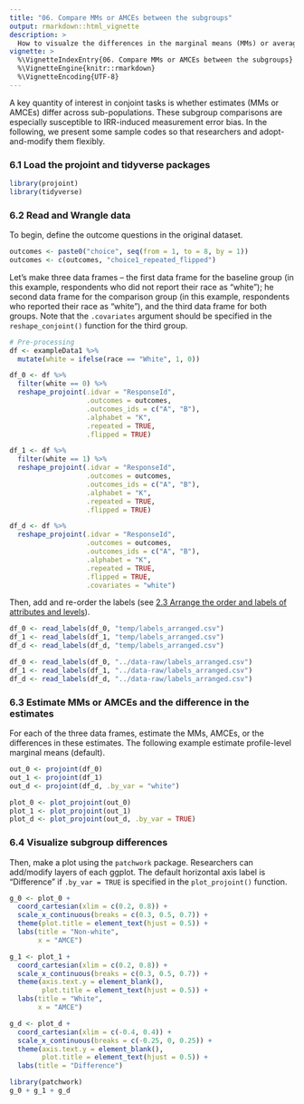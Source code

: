 ```yaml
---
title: "06. Compare MMs or AMCEs between the subgroups"
output: rmarkdown::html_vignette
description: >
  How to visualze the differences in the marginal means (MMs) or average marginal component effects (AMCEs)
vignette: >
  %\VignetteIndexEntry{06. Compare MMs or AMCEs between the subgroups}
  %\VignetteEngine{knitr::rmarkdown}
  %\VignetteEncoding{UTF-8}
---
```


A key quantity of interest in conjoint tasks is whether estimates (MMs or AMCEs) differ across sub-populations. These subgroup comparisons are especially susceptible to IRR-induced measurement error bias. In the following, we present some sample codes so that researchers and adopt-and-modify them flexibly.

### 6.1 Load the projoint and tidyverse packages

```r
library(projoint)
library(tidyverse)
```

### 6.2 Read and Wrangle data

To begin, define the outcome questions in the original dataset. 

```r
outcomes <- paste0("choice", seq(from = 1, to = 8, by = 1))
outcomes <- c(outcomes, "choice1_repeated_flipped")
```

Let's make three data frames -- the first data frame for the baseline group (in this example, respondents who did not report their race as "white"); he second data frame for the comparison group (in this example, respondents who reported their race as "white"), and the third data frame for both groups. Note that the `.covariates` argument should be specified in the `reshape_conjoint()` function for the third group.

```r
# Pre-processing
df <- exampleData1 %>% 
  mutate(white = ifelse(race == "White", 1, 0))

df_0 <- df %>% 
  filter(white == 0) %>% 
  reshape_projoint(.idvar = "ResponseId", 
                   .outcomes = outcomes,
                   .outcomes_ids = c("A", "B"),
                   .alphabet = "K", 
                   .repeated = TRUE,
                   .flipped = TRUE)

df_1 <- df %>% 
  filter(white == 1) %>% 
  reshape_projoint(.idvar = "ResponseId", 
                   .outcomes = outcomes,
                   .outcomes_ids = c("A", "B"),
                   .alphabet = "K", 
                   .repeated = TRUE,
                   .flipped = TRUE)

df_d <- df %>% 
  reshape_projoint(.idvar = "ResponseId", 
                   .outcomes = outcomes,
                   .outcomes_ids = c("A", "B"),
                   .alphabet = "K", 
                   .repeated = TRUE,
                   .flipped = TRUE, 
                   .covariates = "white") 
```

Then, add and re-order the labels (see [2.3 Arrange the order and labels of attributes and levels](https://yhoriuchi.github.io/projoint/articles/02-wrangle.html#arrange-the-order-and-labels-of-attributes-and-levels})).

```r
df_0 <- read_labels(df_0, "temp/labels_arranged.csv")
df_1 <- read_labels(df_1, "temp/labels_arranged.csv")
df_d <- read_labels(df_d, "temp/labels_arranged.csv")
```

```r
df_0 <- read_labels(df_0, "../data-raw/labels_arranged.csv")
df_1 <- read_labels(df_1, "../data-raw/labels_arranged.csv")
df_d <- read_labels(df_d, "../data-raw/labels_arranged.csv")
```

### 6.3 Estimate MMs or AMCEs and the difference in the estimates

For each of the three data frames, estimate the MMs, AMCEs, or the differences in these estimates. The following example estimate profile-level marginal means (default).
```r
out_0 <- projoint(df_0)
out_1 <- projoint(df_1)
out_d <- projoint(df_d, .by_var = "white")

plot_0 <- plot_projoint(out_0)
plot_1 <- plot_projoint(out_1)
plot_d <- plot_projoint(out_d, .by_var = TRUE)
```

### 6.4 Visualize subgroup differences

Then, make a plot using the `patchwork` package. Researchers can add/modify layers of each ggplot. The default horizontal axis label is "Difference" if `.by_var = TRUE` is specified in the `plot_projoint()` function.

```r
g_0 <- plot_0 +
  coord_cartesian(xlim = c(0.2, 0.8)) +
  scale_x_continuous(breaks = c(0.3, 0.5, 0.7)) +
  theme(plot.title = element_text(hjust = 0.5)) +
  labs(title = "Non-white", 
       x = "AMCE")

g_1 <- plot_1 + 
  coord_cartesian(xlim = c(0.2, 0.8)) +
  scale_x_continuous(breaks = c(0.3, 0.5, 0.7)) +
  theme(axis.text.y = element_blank(),
        plot.title = element_text(hjust = 0.5)) +
  labs(title = "White",
       x = "AMCE")

g_d <- plot_d + 
  coord_cartesian(xlim = c(-0.4, 0.4)) +
  scale_x_continuous(breaks = c(-0.25, 0, 0.25)) +
  theme(axis.text.y = element_blank(),
        plot.title = element_text(hjust = 0.5)) +
  labs(title = "Difference")

library(patchwork)
g_0 + g_1 + g_d 
```